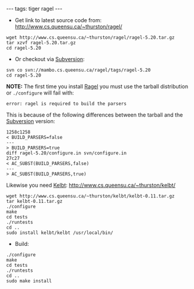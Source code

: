 ---
tags: tiger ragel
---
* Get link to latest source code from: http://www.cs.queensu.ca/~thurston/ragel/

<pre>wget http://www.cs.queensu.ca/~thurston/ragel/ragel-5.20.tar.gz
tar xzvf ragel-5.20.tar.gz
cd ragel-5.20</pre>

* Or checkout via [[Subversion]]:

<pre>svn co svn://mambo.cs.queensu.ca/ragel/tags/ragel-5.20
cd ragel-5.20</pre>

'''NOTE:''' The first time you install [[Ragel]] you must use the tarball distribution or <tt>./configure</tt> will fail with:

<pre>error: ragel is required to build the parsers</pre>

This is because of the following differences between the tarball and the [[Subversion]] version:

<pre>1258c1258
< BUILD_PARSERS=false
---
> BUILD_PARSERS=true
diff ragel-5.20/configure.in svn/configure.in
27c27
< AC_SUBST(BUILD_PARSERS,false)
---
> AC_SUBST(BUILD_PARSERS,true)</pre>

Likewise you need [[Kelbt]]: http://www.cs.queensu.ca/~thurston/kelbt/

<pre>wget http://www.cs.queensu.ca/~thurston/kelbt/kelbt-0.11.tar.gz
tar kelbt-0.11.tar.gz
./configure
make 
cd tests
./runtests
cd ..
sudo install kelbt/kelbt /usr/local/bin/</pre>

* Build:

<pre>./configure
make
cd tests
./runtests
cd ..
sudo make install</pre>
